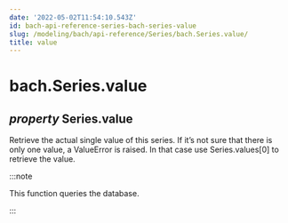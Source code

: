 ```yaml
---
date: '2022-05-02T11:54:10.543Z'
id: bach-api-reference-series-bach-series-value
slug: /modeling/bach/api-reference/Series/bach.Series.value/
title: value
---
```


# bach.Series.value

<div class="property">

<h2 class="signature-property"><span class="type-annotation"><em>property</em></span> <span class="additional-name">Series.</span><span class="name">value</span></h2>


<div class="content">

Retrieve the actual single value of this series. If it’s not sure that there is only one value,
a ValueError is raised. In that case use Series.values[0] to retrieve the value.

:::note

This function queries the database.


:::


</div>

</div>
